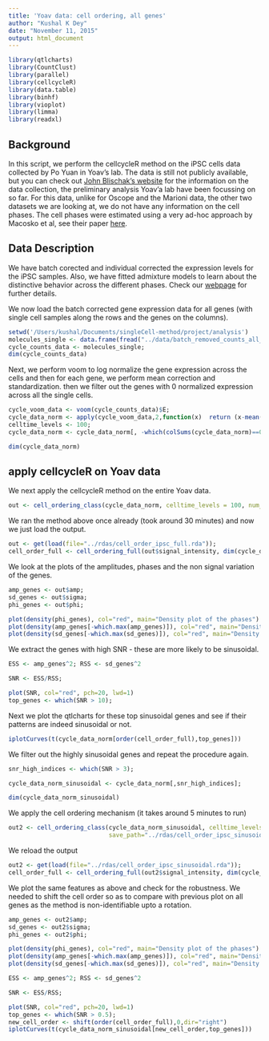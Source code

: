 ```yaml
---
title: 'Yoav data: cell ordering, all genes'
author: "Kushal K Dey"
date: "November 11, 2015"
output: html_document
---
```



```r
library(qtlcharts)
library(CountClust)
library(parallel)
library(cellcycleR)
library(data.table)
library(binhf)
library(vioplot)
library(limma)
library(readxl)
```

## Background

In this script, we perform the cellcycleR method on the iPSC cells data collected by Po Yuan in Yoav's lab. The data is still not publicly available, but you can check out [John Blischak's website](http://jdblischak.github.io/singleCellSeq/analysis/) for the information on the data collection, the preliminary analysis Yoav'a lab have been focussing on so far. For this data, unlike for Oscope and the Marioni data, the other two datasets we are looking at, we do not have any information on the cell phases. The cell phases were estimated using a very ad-hoc approach by Macosko et al, see their paper [here](http://www.ncbi.nlm.nih.gov/pubmed/26000488). 

## Data Description

We have batch corected and individual corrected the expression levels for the iPSC samples. Also, we have fitted admixture models to learn about the distinctive behavior across the different phases. Check our [webpage](http://jhsiao999.github.io/singleCell-method/) for further details. 

We now load the batch corrected gene expression data for all genes (with single cell samples along the rows and the genes on the columns).

```r
setwd('/Users/kushal/Documents/singleCell-method/project/analysis')
molecules_single <- data.frame(fread("../data/batch_removed_counts_all_genes.txt"), row.names=1);
cycle_counts_data <- molecules_single;
dim(cycle_counts_data)
```

Next, we perform voom to log normalize the gene expression across the cells and then for each gene, we perform mean correction and standardization. then we filter out the genes with 0 normalized expression across all the single cells. 

```r
cycle_voom_data <- voom(cycle_counts_data)$E;
cycle_data_norm <- apply(cycle_voom_data,2,function(x)  return (x-mean(x))/sd(x))
celltime_levels <- 100;
cycle_data_norm <- cycle_data_norm[, -which(colSums(cycle_data_norm)==0)]

dim(cycle_data_norm)

```

## apply cellcycleR on Yoav data

We next apply the cellcycleR method on the entire Yoav data.

```r
out <- cell_ordering_class(cycle_data_norm, celltime_levels = 100, num_iter=100, save_path="../rdas/cell_order_ipsc_full.rda")

```

We ran the method above once already (took around 30 minutes) and now we just load the output.

```r
out <- get(load(file="../rdas/cell_order_ipsc_full.rda"));
cell_order_full <- cell_ordering_full(out$signal_intensity, dim(cycle_data_norm)[2])
```

We look at the plots of the amplitudes, phases and the non signal variation of the genes.

```r

amp_genes <- out$amp;
sd_genes <- out$sigma;
phi_genes <- out$phi;

plot(density(phi_genes), col="red", main="Density plot of the phases")
plot(density(amp_genes[-which.max(amp_genes)]), col="red", main="Density plot of the amplitudes")
plot(density(sd_genes[-which.max(sd_genes)]), col="red", main="Density plot of the non-signal sd")

```

We extract the genes with high SNR - these are more likely to be sinusoidal.

```r
ESS <- amp_genes^2; RSS <- sd_genes^2

SNR <- ESS/RSS;

plot(SNR, col="red", pch=20, lwd=1)
top_genes <- which(SNR > 10);

```

Next we plot the qtlcharts for these top sinusoidal genes and see if their patterns are indeed
sinusoidal or not.

```r
iplotCurves(t(cycle_data_norm[order(cell_order_full),top_genes]))
```

We filter out the highly sinusoidal genes and repeat the procedure again.


```r

snr_high_indices <- which(SNR > 3);

cycle_data_norm_sinusoidal <- cycle_data_norm[,snr_high_indices];

dim(cycle_data_norm_sinusoidal)
```

We apply the cell ordering mechanism (it takes around 5 minutes to run)

```r
out2 <- cell_ordering_class(cycle_data_norm_sinusoidal, celltime_levels = 100, num_iter=100,
                            save_path="../rdas/cell_order_ipsc_sinusoidal.rda")
```

We reload the output 

```r
out2 <- get(load(file="../rdas/cell_order_ipsc_sinusoidal.rda"));
cell_order_full <- cell_ordering_full(out2$signal_intensity, dim(cycle_data_norm_sinusoidal)[2])
```

We plot the same features as above and check for the robustness. We needed to shift the cell order so as to compare with previous plot on all genes as the method is non-identifiable upto a rotation. 

```r

amp_genes <- out2$amp;
sd_genes <- out2$sigma;
phi_genes <- out2$phi;

plot(density(phi_genes), col="red", main="Density plot of the phases")
plot(density(amp_genes[-which.max(amp_genes)]), col="red", main="Density plot of the amplitudes")
plot(density(sd_genes[-which.max(sd_genes)]), col="red", main="Density plot of the non-signal sd")

ESS <- amp_genes^2; RSS <- sd_genes^2

SNR <- ESS/RSS;

plot(SNR, col="red", pch=20, lwd=1)
top_genes <- which(SNR > 0.5);
new_cell_order <- shift(order(cell_order_full),0,dir="right")
iplotCurves(t(cycle_data_norm_sinusoidal[new_cell_order,top_genes]))

```
